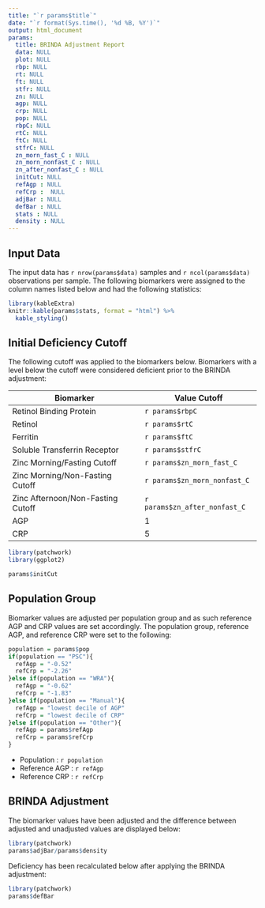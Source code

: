 ---
title: "`r params$title`"
date: "`r format(Sys.time(), '%d %B, %Y')`" 
output: html_document
params:
  title: BRINDA Adjustment Report
  data: NULL
  plot: NULL
  rbp: NULL
  rt: NULL
  ft: NULL
  stfr: NULL
  zn: NULL
  agp: NULL
  crp: NULL
  pop: NULL
  rbpC: NULL
  rtC: NULL
  ftC: NULL
  stfrC: NULL
  zn_morn_fast_C : NULL
  zn_morn_nonfast_C : NULL
  zn_after_nonfast_C : NULL
  initCut: NULL
  refAgp : NULL
  refCrp :  NULL
  adjBar : NULL
  defBar : NULL
  stats : NULL
  density : NULL
---

## Input Data

The input data has `r nrow(params$data)` samples and `r ncol(params$data)` observations per sample. The following biomarkers were assigned to the column names listed below and had the following statistics:

```{r results='asis',echo=FALSE}
library(kableExtra)
knitr::kable(params$stats, format = "html") %>%
  kable_styling()
```


## Initial Deficiency Cutoff

The following cutoff was applied to the biomarkers below. Biomarkers with a level below the cutoff were considered deficient prior to the BRINDA adjustment:

| Biomarker | Value Cutoff |
|-|-|
| Retinol Binding Protein| `r params$rbpC` |
| Retinol | `r params$rtC` |
| Ferritin | `r params$ftC` |
| Soluble Transferrin Receptor | `r params$stfrC` |
| Zinc Morning/Fasting Cutoff | `r params$zn_morn_fast_C` |
| Zinc Morning/Non-Fasting Cutoff | `r params$zn_morn_nonfast_C` |
| Zinc Afternoon/Non-Fasting Cutoff | `r params$zn_after_nonfast_C` |
| AGP | 1 |
| CRP | 5 |



```{r cutoff,echo=FALSE,warning=F,message=FALSE}
library(patchwork)
library(ggplot2)

params$initCut
```

## Population Group

Biomarker values are adjusted per population group and as such reference AGP and CRP values are set accordingly. The population group, reference AGP, and reference CRP were set to the following:

```{r population,echo=FALSE,warning=F,message=FALSE}
population = params$pop
if(population == "PSC"){
  refAgp = "-0.52"
  refCrp = "-2.26"
}else if(population == "WRA"){
  refAgp = "-0.62"
  refCrp = "-1.83"
}else if(population == "Manual"){
  refAgp = "lowest decile of AGP"
  refCrp = "lowest decile of CRP"
}else if(population == "Other"){
  refAgp = params$refAgp
  refCrp = params$refCrp
}
```

* Population : `r population`
* Reference AGP : `r refAgp`
* Reference CRP : `r refCrp`

## BRINDA Adjustment

The biomarker values have been adjusted and the difference between adjusted and unadjusted values are displayed below:

```{r adjustment,echo=FALSE,warning=F,message=FALSE}
library(patchwork)
params$adjBar/params$density
```

Deficiency has been recalculated below after applying the BRINDA adjustment:

```{r defAdj,echo=FALSE,warning=F,message=FALSE}
library(patchwork)
params$defBar
```
